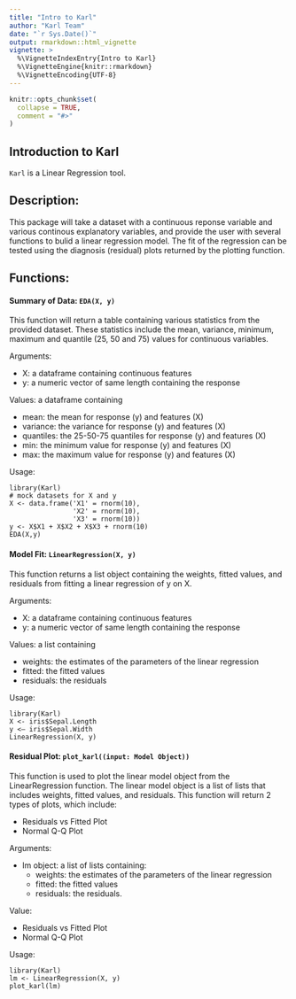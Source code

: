 ```yaml
---
title: "Intro to Karl"
author: "Karl Team"
date: "`r Sys.Date()`"
output: rmarkdown::html_vignette
vignette: >
  %\VignetteIndexEntry{Intro to Karl}
  %\VignetteEngine{knitr::rmarkdown}
  %\VignetteEncoding{UTF-8}
---
```


```r
knitr::opts_chunk$set(
  collapse = TRUE,
  comment = "#>"
)
```


## Introduction to Karl

`Karl` is a Linear Regression tool.

## Description:

This package will take a dataset with a continuous reponse variable and various continous explanatory variables, and provide the user with several functions to bulid a linear regression model. The fit of the regression can be tested using the diagnosis (residual) plots returned by the plotting function.
 
## Functions: 

#### Summary of Data: `EDA(X, y)`   
This function will return a table containing various statistics from the provided dataset. These statistics include the mean, variance, minimum, maximum and quantile (25, 50 and 75) values for continuous variables.

Arguments:

  - X: a dataframe containing continuous features
  - y: a numeric vector of same length containing the response

Values: a dataframe containing 

  - mean: the mean for response (y) and features (X)
  - variance: the variance for response (y) and features (X)
  - quantiles: the 25-50-75 quantiles for response (y) and features (X)
  - min: the minimum value for response (y) and features (X)
  - max: the maximum value for response (y) and features (X)
  
Usage: 

```
library(Karl)
# mock datasets for X and y
X <- data.frame('X1' = rnorm(10), 
                'X2' = rnorm(10),
                'X3' = rnorm(10))
y <- X$X1 + X$X2 + X$X3 + rnorm(10)
EDA(X,y)
```

#### Model Fit: `LinearRegression(X, y)` 

 This function returns a list object containing the weights, fitted values, and residuals from fitting a linear regression  of y on X.
 
Arguments:
 
   - X: a dataframe containing continuous features
   - y: a numeric vector of same length containing the response

Values: a list containing

  - weights: the estimates of the parameters of the linear regression
  - fitted: the fitted values
  - residuals: the residuals

Usage:

```
library(Karl)
X <- iris$Sepal.Length
y <– iris$Sepal.Width
LinearRegression(X, y)
```

#### Residual Plot: `plot_karl((input: Model Object))` 

This function is used to plot the linear model object from the LinearRegression function. The linear model object is a list of lists that includes weights, fitted values, and residuals. This function will return 2 types of plots, which include:

  - Residuals vs Fitted Plot
  - Normal Q-Q Plot

Arguments:

  - lm object: a list of lists containing:
  	- weights: the estimates of the parameters of the linear regression
  	- fitted: the fitted values
  	- residuals: the residuals.

Value:

  - Residuals vs Fitted Plot
  - Normal Q-Q Plot
  
Usage:

```
library(Karl)
lm <- LinearRegression(X, y)
plot_karl(lm)
```






